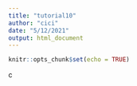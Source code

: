 ```yaml
---
title: "tutorial10"
author: "cici"
date: "5/12/2021"
output: html_document
---
```


```r
knitr::opts_chunk$set(echo = TRUE)
```

c